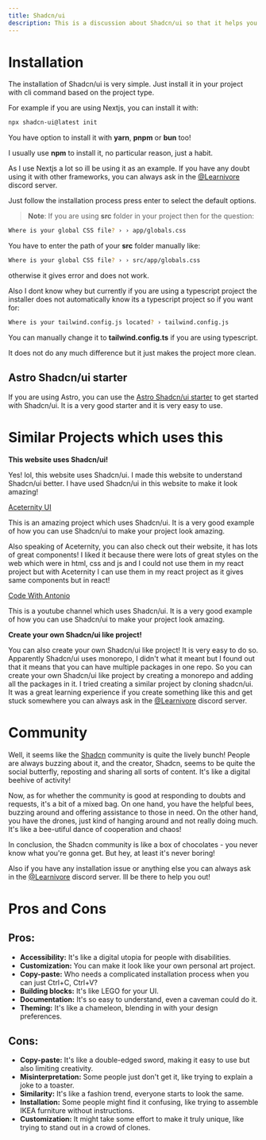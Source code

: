 ```yaml
---
title: Shadcn/ui
description: This is a discussion about Shadcn/ui so that it helps you before you code.
---
```


# Installation

The installation of Shadcn/ui is very simple. Just install it in your project with
cli command based on the project type.

For example if you are using Nextjs, you can install it with:

```bash
npx shadcn-ui@latest init
```

You have option to install it with **yarn**, **pnpm** or **bun** too!

I usually use **npm** to install it, no particular reason, just a habit.

As I use Nextjs a lot so ill be using it as an example. If you have any doubt using
it with other frameworks, you can always ask in the [@Learnivore](https://discord.com/invite/8tFHup743H) discord server.

Just follow the installation process press enter to select the default options.

> **Note**: If you are using **src** folder in your project then for the question:

```bash
Where is your global CSS file? › › app/globals.css
```

You have to enter the path of your **src** folder manually like:

```bash
Where is your global CSS file? › › src/app/globals.css
```

otherwise it gives error and does not work.

Also I dont know whey but currently if you are using a typescript project the installer does not automatically know its a typescript project so if you want
for:

```bash
Where is your tailwind.config.js located? › tailwind.config.js
``` 

You can manually change it to **tailwind.config.ts** if you are using typescript.

It does not do any much difference but it just makes the project more clean.

## Astro Shadcn/ui starter

If you are using Astro, you can use the [Astro Shadcn/ui starter](https://astro.build/themes/details/shadcn-ui-template/)
to get started with Shadcn/ui. It is a very good starter and it is very easy to use.

# Similar Projects which uses this

**This website uses Shadcn/ui!**

Yes! lol, this website uses Shadcn/ui. I made this website to understand Shadcn/ui better. I have used Shadcn/ui in this website to make it look amazing!

[Aceternity UI](https://ui.aceternity.com/)

This is an amazing project which uses Shadcn/ui. It is a very good example of how you can use Shadcn/ui to make your project look amazing.

Also speaking of Aceternity, you can also check out their website, it has lots of great components! I liked it because there were lots of great 
styles on the web which were in html, css and js and I could not use them in my react project but with Aceternity I can use them in my react project as it gives 
same components but in react!

[Code With Antonio](https://youtube.com/@codewithantonio?si=WMBbdn36yY3cztLb)

This is a youtube channel which uses Shadcn/ui. It is a very good example of how you can use Shadcn/ui to make your project look amazing.

**Create your own Shadcn/ui like project!**

You can also create your own Shadcn/ui like project! It is very easy to do so. Apparently Shadcn/ui uses monorepo, I didn't what it meant but I found out that it means that you can have multiple packages in one repo. So you can create your own Shadcn/ui like project by creating a monorepo and adding all the packages in it.
I tried creating a similar project by cloning shadcn/ui. It was a great learning experience if you create something like this and get stuck somewhere you can always ask in the [@Learnivore](https://discord.com/invite/8tFHup743H) discord server.

# Community

Well, it seems like the [Shadcn](https://twitter.com/shadcn) community is quite the lively bunch! People are always buzzing about it, and the creator, Shadcn, seems to be quite the social butterfly, reposting and sharing all sorts of content. It's like a digital beehive of activity!

Now, as for whether the community is good at responding to doubts and requests, it's a bit of a mixed bag. On one hand, you have the helpful bees, buzzing around and offering assistance to those in need. On the other hand, you have the drones, just kind of hanging around and not really doing much. It's like a bee-utiful dance of cooperation and chaos!

In conclusion, the Shadcn community is like a box of chocolates - you never know what you're gonna get. But hey, at least it's never boring!

Also if you have any installation issue or anything else you can always ask in the [@Learnivore](https://discord.com/invite/8tFHup743H) discord server. Ill be there to help you out!

# Pros and Cons

## Pros:
- **Accessibility:** It's like a digital utopia for people with disabilities.
- **Customization:** You can make it look like your own personal art project.
- **Copy-paste:** Who needs a complicated installation process when you can just Ctrl+C, Ctrl+V?
- **Building blocks:** It's like LEGO for your UI.
- **Documentation:** It's so easy to understand, even a caveman could do it.
- **Theming:** It's like a chameleon, blending in with your design preferences.

## Cons:
- **Copy-paste:** It's like a double-edged sword, making it easy to use but also limiting creativity.
- **Misinterpretation:** Some people just don't get it, like trying to explain a joke to a toaster.
- **Similarity:** It's like a fashion trend, everyone starts to look the same.
- **Installation:** Some people might find it confusing, like trying to assemble IKEA furniture without instructions.
- **Customization:** It might take some effort to make it truly unique, like trying to stand out in a crowd of clones.

